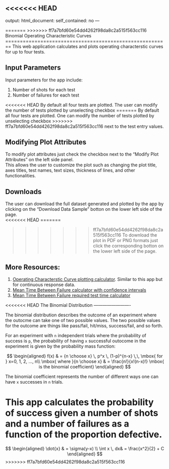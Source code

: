 <<<<<<< HEAD
---
output:
  html_document:
    self_contained: no
---

<!--
You have to include the code snippet above, before the page title, in order 
NOT to produce standalone HTML document. Standalone document will ruin the 
sidepanel inputs. 
-->

=======
>>>>>>> ff7a7bfd60e54dd4262f98da8c2a515f563cc116
Binomial Operating Characteristic Curves
========================================================
This web application calculates and plots operating characterstic curves for up to four tests. 

Input Parameters
----------------
Input parameters for the app include:  

1. Number of shots for each test  
2. Number of failures for each test

<<<<<<< HEAD
By default all four tests are plotted. The user can modify the number of tests plotted by unselecting checkbox
=======
By default all four tests are plotted. One can modify the number of tests plotted by unselecting checkbox
>>>>>>> ff7a7bfd60e54dd4262f98da8c2a515f563cc116
next to the test entry values. 

Modifying Plot Attributes
-------------------------

To modify plot attributes just check the checkbox next to the "Modify Plot Attributes" on the left side panel.   
This allows the user to customize the plot such as changing the plot title, axes titles, test names, text sizes, thickness of lines, and other functionalities. 

Downloads
---------

The user can download the full dataset generated and plotted by the app by clicking on the "Download Data Sample" botton 
on the lower left side of the page.  
<<<<<<< HEAD
=======

>>>>>>> ff7a7bfd60e54dd4262f98da8c2a515f563cc116
To download the plot in PDF or PNG formats just click the corresponding botton on the lower left side of the page. 


More Resources:
---------------

1. [Operating Characterstic Curve plotting calculator](http://spark.rstudio.com/statstudio/OC5/). Similar to this app but for continuous response data.  
2. [Mean Time Between Failure calculator with confidence intervals](http://spark.rstudio.com/statstudio/MTBF/)  
3. [Mean Time Between Failure required test time calculator](http://spark.rstudio.com/statstudio/MTBFTestTime/)

<<<<<<< HEAD
The Binomial Distribution
-------------------------

The binomial distribution describes the outcome of an experiment where the outocme can take one of two possible values. 
The two possible values for the outcome are things like pass/fail, hit/miss, success/fail, and so forth.  

For an experiment with `n` independent trials where the probability of success is `p`, the probability of having `x` successful outocome in the experiment is given by the probability mass function:  


$$
\begin{aligned}
f(x) & = {n \choose x} \, p^x \, (1-p)^{n-x} \,\, \mbox{   for  } x=0, 1, 2, ..., n\\
\mbox{ where }{n \choose x} & = \frac{n!}{x!(n-x)!} \mbox{ is the binomial coefficient}
\end{aligned}
$$

The binomial coefficient represents the number of different ways one can have `x` successes in `n` trials.  

This app calculates the probability of success given a number of shots and a number of failures as a function of the proportion defective.   
=======

$$
\begin{aligned}
\dot{x} & = \sigma(y-x) \\ 
\int x \, dx& = \frac{x^2}{2} + C
\end{aligned}
$$
>>>>>>> ff7a7bfd60e54dd4262f98da8c2a515f563cc116
